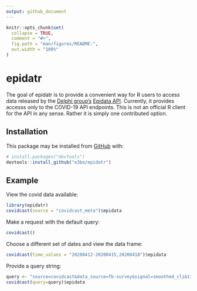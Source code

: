 ```yaml
---
output: github_document
---
```


<!-- README.md is generated from README.Rmd. Please edit that file -->

```r
knitr::opts_chunk$set(
  collapse = TRUE,
  comment = "#>",
  fig.path = "man/figures/README-",
  out.width = "100%"
)
```

# epidatr

<!-- badges: start -->
<!-- badges: end -->

The goal of epidatr is to provide a convenient way for R users to access data 
released by the [Delphi group's](https://delphi.cmu.edu/) 
[Epidata API](https://cmu-delphi.github.io/delphi-epidata/).
Currently, it provides accesss only to the COVID-19 API endpoints. This is not
an official R client for the API in any sense. Rather it is simply one 
contributed option.

## Installation

This package may be installed from [GitHub](https://github.com/) with:

``` r
# install.packages("devtools")
devtools::install_github("e3bo/epidatr")
```

 

## Example

View the covid data available:

```r
library(epidatr)
covidcast(source = "covidcast_meta")$epidata
```

Make a request with the default query:

```r
covidcast()
```

Choose a different set of dates and view the data frame:

```r

covidcast(time_values = "20200412-20200415,20200418")$epidata
```

Provide a query string:
```r
query <- "source=covidcast&data_source=fb-survey&signal=smoothed_cli&time_type=day&geo_type=county&time_values=20200406&geo_value=01000"
covidcast(query=query)$epidata
```

